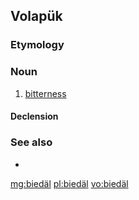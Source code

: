 ==Volapük==

===Etymology===
{{suffix|bied|äl|lang=vo}}

===Noun===
{{vo-noun}}

# [[bitterness]]

====Declension====
{{vo-decl-noun}}

===See also===
* {{l|vo|bied}}

[[mg:biedäl]]
[[pl:biedäl]]
[[vo:biedäl]]
